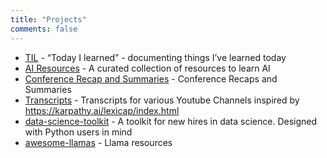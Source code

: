 ```yaml
---
title: "Projects"
comments: false
---
```


- [TIL](https://lawwu.github.io/til/) - "Today I learned" - documenting things I've learned today
- [AI Resources](ai_resources.qmd) - A curated collection of resources to learn AI
- [Conference Recap and Summaries](conferences.qmd) - Conference Recaps and Summaries
- [Transcripts](https://github.com/lawwu/transcripts) - Transcripts for various Youtube Channels inspired by <https://karpathy.ai/lexicap/index.html>
- [data-science-toolkit](https://github.com/lawwu/data-science-toolkit) - A toolkit for new hires in data science. Designed with Python users in mind
- [awesome-llamas](https://github.com/lawwu/awesome-llamas) - Llama resources

